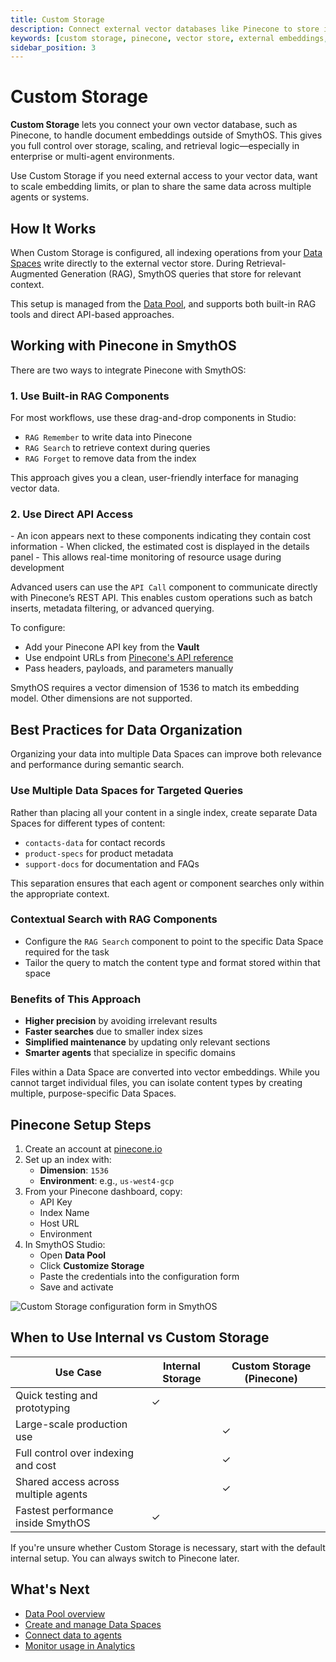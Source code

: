 ```yaml
---
title: Custom Storage
description: Connect external vector databases like Pinecone to store indexed embeddings outside SmythOS. Ideal for advanced retrieval and large-scale data sharing.
keywords: [custom storage, pinecone, vector store, external embeddings, rag, agent memory, data pool, indexing]
sidebar_position: 3
---
```


# Custom Storage

**Custom Storage** lets you connect your own vector database, such as Pinecone, to handle document embeddings outside of SmythOS. This gives you full control over storage, scaling, and retrieval logic—especially in enterprise or multi-agent environments.

<InfoCallout title="Why use Custom Storage?">
Use Custom Storage if you need external access to your vector data, want to scale embedding limits, or plan to share the same data across multiple agents or systems.
</InfoCallout>

<Spacer size="md" />

## How It Works

When Custom Storage is configured, all indexing operations from your [Data Spaces](/docs/agent-collaboration/data-pool/data-spaces) write directly to the external vector store. During Retrieval-Augmented Generation (RAG), SmythOS queries that store for relevant context.

This setup is managed from the [Data Pool](/docs/agent-collaboration/data-pool), and supports both built-in RAG tools and direct API-based approaches.

<Spacer size="md" />

## Working with Pinecone in SmythOS

There are two ways to integrate Pinecone with SmythOS:

### 1. Use Built-in RAG Components

For most workflows, use these drag-and-drop components in Studio:

- `RAG Remember` to write data into Pinecone  
- `RAG Search` to retrieve context during queries  
- `RAG Forget` to remove data from the index  

This approach gives you a clean, user-friendly interface for managing vector data.

### 2. Use Direct API Access

<InfoCallout title="For components that consume credits">
- An icon appears next to these components indicating they contain cost information  
- When clicked, the estimated cost is displayed in the details panel  
- This allows real-time monitoring of resource usage during development
</InfoCallout>

Advanced users can use the `API Call` component to communicate directly with Pinecone’s REST API. This enables custom operations such as batch inserts, metadata filtering, or advanced querying.

To configure:

- Add your Pinecone API key from the **Vault**  
- Use endpoint URLs from [Pinecone's API reference](https://docs.pinecone.io/reference)  
- Pass headers, payloads, and parameters manually  

<WarningCallout title="Vector dimension must be 1536">
SmythOS requires a vector dimension of 1536 to match its embedding model. Other dimensions are not supported.
</WarningCallout>

<Spacer size="md" />

## Best Practices for Data Organization

Organizing your data into multiple Data Spaces can improve both relevance and performance during semantic search.

### Use Multiple Data Spaces for Targeted Queries

Rather than placing all your content in a single index, create separate Data Spaces for different types of content:

- `contacts-data` for contact records  
- `product-specs` for product metadata  
- `support-docs` for documentation and FAQs  

This separation ensures that each agent or component searches only within the appropriate context.

### Contextual Search with RAG Components

- Configure the `RAG Search` component to point to the specific Data Space required for the task  
- Tailor the query to match the content type and format stored within that space  

### Benefits of This Approach

- **Higher precision** by avoiding irrelevant results  
- **Faster searches** due to smaller index sizes  
- **Simplified maintenance** by updating only relevant sections  
- **Smarter agents** that specialize in specific domains  

<InfoCallout title="Why Data Spaces matter">
Files within a Data Space are converted into vector embeddings. While you cannot target individual files, you can isolate content types by creating multiple, purpose-specific Data Spaces.
</InfoCallout>

<Spacer size="md" />

## Pinecone Setup Steps

1. Create an account at [pinecone.io](https://www.pinecone.io/)  
2. Set up an index with:  
   - **Dimension**: `1536`  
   - **Environment**: e.g., `us-west4-gcp`  
3. From your Pinecone dashboard, copy:  
   - API Key  
   - Index Name  
   - Host URL  
   - Environment  
4. In SmythOS Studio:  
   - Open **Data Pool**  
   - Click **Customize Storage**  
   - Paste the credentials into the configuration form  
   - Save and activate  

<Image src="/docs/img/agent_collaboration/customize-storage-pinecone.jpg" alt="Custom Storage configuration form in SmythOS" caption="Paste your Pinecone credentials and save to activate external storage." />

<Spacer size="md" />

## When to Use Internal vs Custom Storage

| Use Case                               | Internal Storage | Custom Storage (Pinecone) |
|----------------------------------------|------------------|----------------------------|
| Quick testing and prototyping          | ✓                |                            |
| Large-scale production use             |                  | ✓                          |
| Full control over indexing and cost    |                  | ✓                          |
| Shared access across multiple agents   |                  | ✓                          |
| Fastest performance inside SmythOS     | ✓                |                            |

<TipCallout title="Start simple, scale when needed">
If you're unsure whether Custom Storage is necessary, start with the default internal setup. You can always switch to Pinecone later.
</TipCallout>

<Spacer size="md" />

## What's Next

- [Data Pool overview](/docs/agent-collaboration/data-pool)  
- [Create and manage Data Spaces](/docs/agent-collaboration/data-pool/data-spaces)  
- [Connect data to agents](/docs/agent-collaboration/spaces)  
- [Monitor usage in Analytics](/docs/agent-collaboration/user-management)
